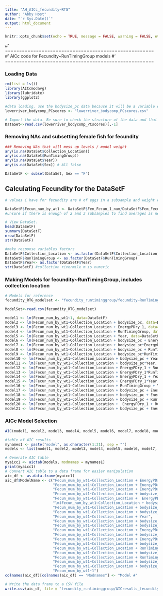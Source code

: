 ```yaml
---
title: "AH_AICc_fecundity~RTG"
author: "Abby Host"
date: "`r Sys.Date()`"
output: html_document
---
```


```r
knitr::opts_chunk$set(echo = TRUE, message = FALSE, warning = FALSE, eval = TRUE)
```

#' =====================================================
#' AICc code for Fecundity~RunTimingGroup models
#' =====================================================

### Loading Data
```r
rm(list = ls())
library(AICcmodavg)
library(lubridate)
library(ggplot2)

#data loading, use the bodysize_pc data because it will be a variable of interest
lowerriver_bodycomp_PCscores <- "lowerriver_bodycomp_PCscores.csv"

# Import the data. Be sure to check the structure of the data and that R is reading continuous and categorical variables appropriately.
DataSet<-read.csv(lowerriver_bodycomp_PCscores)[,-1]
```

### Removing NAs and subsetting female fish for fecundity
```r
### Removing NAs that will mess up levels / model weight
any(is.na(DataSet$Collection_Location))
any(is.na(DataSet$RunTimingGroup))
any(is.na(DataSet$Year))
any(is.na(DataSet$Sex)) # All false

DataSetF <- subset(DataSet, Sex == "F")

```

## Calculating Fecundity for the DataSetF 
```r
# values i have for fecundity are # of eggs in a subsample and weight of eggs in a subsample-- so I think best to calculate #/g and then average the three subsamples 

DataSetF$Fecun_num_by_wt1 <- DataSetF$Fem_Fecun_1_num/DataSetF$Fem_Fecun_1_wt
#unsure if there is enough of 2 and 3 subsamples to find averages as necessary, so just use the first sub sample here

# View DataSet.
head(DataSetF)
summary(DataSetF)
nrow(DataSetF)
str(DataSetF)

#make response variables factors
DataSetF$Collection_Location <- as.factor(DataSetF$Collection_Location)
DataSetF$RunTimingGroup <- as.factor(DataSetF$RunTimingGroup)
DataSetF$Year<- as.factor(DataSetF$Year)
str(DataSetF) #collection_rivermile_m is numeric
```

### Making Models for fecundity~RunTimingGroup, includes collection location
```r
# Models for reference
fecundity_RTG_modelset <- "fecundity_runtiminggroup/fecundity~RunTimingGroup_modelset.csv"

ModelSet<-read.csv(fecundity_RTG_modelset)

model1 <- lm(Fecun_num_by_wt1~1, data=DataSetF)
model2 <- lm(Fecun_num_by_wt1~Collection_Location + bodysize_pc, data=DataSetF)
model3 <- lm(Fecun_num_by_wt1~Collection_Location + EnergyPDry_1, data=DataSetF)
model4 <- lm(Fecun_num_by_wt1~Collection_Location + RunTimingGroup, data=DataSetF)
model5 <- lm(Fecun_num_by_wt1~Collection_Location + Year, data=DataSetF)
model6 <- lm(Fecun_num_by_wt1~Collection_Location + bodysize_pc + EnergyPDry_1, data=DataSetF)
model7 <- lm(Fecun_num_by_wt1~Collection_Location + bodysize_pc*EnergyPDry_1, data=DataSetF)
model8 <- lm(Fecun_num_by_wt1~Collection_Location + bodysize_pc + RunTimingGroup, data=DataSetF)
model9 <- lm(Fecun_num_by_wt1~Collection_Location + bodysize_pc*RunTimingGroup, data=DataSetF)
model10 <- lm(Fecun_num_by_wt1~Collection_Location + bodysize_pc + Year, data=DataSetF)
model11 <- lm(Fecun_num_by_wt1~Collection_Location + bodysize_pc*Year, data=DataSetF)
model12 <- lm(Fecun_num_by_wt1~Collection_Location + EnergyPDry_1 + RunTimingGroup, data=DataSetF)
model13 <- lm(Fecun_num_by_wt1~Collection_Location + EnergyPDry_1*RunTimingGroup, data=DataSetF)
model14 <- lm(Fecun_num_by_wt1~Collection_Location + EnergyPDry_1 + Year, data=DataSetF)
model15 <- lm(Fecun_num_by_wt1~Collection_Location + EnergyPDry_1*Year, data=DataSetF)
model16 <- lm(Fecun_num_by_wt1~Collection_Location + RunTimingGroup + Year, data=DataSetF)
model17 <- lm(Fecun_num_by_wt1~Collection_Location + bodysize_pc + EnergyPDry_1 + RunTimingGroup, data=DataSetF)
model18 <- lm(Fecun_num_by_wt1~Collection_Location + bodysize_pc + EnergyPDry_1 + Year, data=DataSetF)
model19 <- lm(Fecun_num_by_wt1~Collection_Location + bodysize_pc + RunTimingGroup + Year, data=DataSetF)
model20 <- lm(Fecun_num_by_wt1~Collection_Location +  EnergyPDry_1 + RunTimingGroup + Year, data=DataSetF)
model21 <- lm(Fecun_num_by_wt1~Collection_Location + bodysize_pc + EnergyPDry_1 + RunTimingGroup + Year, data=DataSetF)

```

### AICc Model Selection
```r
AIC(model1, model2, model3, model4, model5, model6, model7, model8, model9, model10, model11, model12, model13, model14, model15, model16, model17, model18, model19, model20, model21)

#table of AIC results
mynames1 <- paste("model", as.character(1:21), sep = "")
models <- list(model1, model2, model3, model4, model5, model6, model7, model8, model9, model10, model11, model12, model13, model14, model15, model16, model17, model18, model19, model20, model21)

# Generate AIC table
myaicc1 <- aictab(models, modnames = mynames1)
print(myaicc1)
# Convert AIC table to a data frame for easier manipulation
aic_df <- as.data.frame(myaicc1)
aic_df$ModelName <- c("Fecun_num_by_wt1~Collection_Location + EnergyPDry_1",
                      "Fecun_num_by_wt1~Collection_Location + EnergyPDry_1 + RunTimingGroup",
                      "Fecun_num_by_wt1~Collection_Location + EnergyPDry_1 + Year",
                      "Fecun_num_by_wt1~Collection_Location + bodysize_pc + EnergyPDry_1",
                      "Fecun_num_by_wt1~Collection_Location +  EnergyPDry_1 + RunTimingGroup + Year",
                      "lm(Fecun_num_by_wt1~Collection_Location + bodysize_pc + EnergyPDry_1 + Year",
                      "Fecun_num_by_wt1~Collection_Location + bodysize_pc + EnergyPDry_1 + RunTimingGroup",
                      "Fecun_num_by_wt1~Collection_Location + bodysize_pc*EnergyPDry_1",
                      "Fecun_num_by_wt1~Collection_Location + Year",
                      "Fecun_num_by_wt1~Collection_Location + bodysize_pc + Year",
                      "Fecun_num_by_wt1~Collection_Location + bodysize_pc + EnergyPDry_1 + RunTimingGroup + Year",
                      "Fecun_num_by_wt1~Collection_Location + EnergyPDry_1*RunTimingGroup",
                      "Fecun_num_by_wt1~Collection_Location + bodysize_pc",
                      "Fecun_num_by_wt1~Collection_Location + EnergyPDry_1*Year",
                      "Fecun_num_by_wt1~Collection_Location + bodysize_pc + RunTimingGroup + Year",
                      "Fecun_num_by_wt1~Collection_Location + RunTimingGroup + Year",
                      "Fecun_num_by_wt1~Collection_Location + bodysize_pc*Year",
                      "Fecun_num_by_wt1~Collection_Location + RunTimingGroup",
                      "Fecun_num_by_wt1~Collection_Location + bodysize_pc + RunTimingGroup",
                      "Fecun_num_by_wt1~Collection_Location + bodysize_pc*RunTimingGroup",
                      "Fecun_num_by_wt1~1")
colnames(aic_df)[colnames(aic_df) == "Modnames"] <- "Model #"

# Write the data frame to a CSV file
write.csv(aic_df, file = "fecundity_runtiminggroup/AICresults_fecundity~RunTimingGroup.csv", row.names = FALSE)

```
